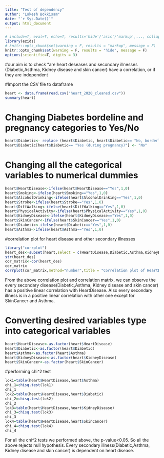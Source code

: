 ```yaml
---
title: "Test of dependency"
author: "Lokesh Bokkisam"
date: "`r Sys.Date()`"
output: html_document
---
```


```r
# include=T, eval=T, echo=T, results='hide'/'asis'/'markup',..., collapse=F, warning=T, message=T, error=T, cache=T, fig.width=6, fig.height=4, fig.dim=c(6,4) #inches, fig.align='left'/'center','right', 
library(ezids)
# knitr::opts_chunk$set(warning = F, results = "markup", message = F)
knitr::opts_chunk$set(warning = F, results = "hide", message = F)
options(scientific=T, digits = 3) 
```
#our aim is to check "are heart deseases and secondary illnesses (Diabetic,Asthma, Kidney disease and skin cancer) have a correlation, or if they are independent

#Import the CSV file to dataframe
```r
heart <- data.frame(read.csv("heart_2020_cleaned.csv"))
summary(heart)
```
# Changing Diabetes bordeline and pregnancy categories to Yes/No
```r
heart$Diabetic<- replace (heart$Diabetic, heart$Diabetic== "No, borderline diabetes" , "Yes")
heart$Diabetic[heart$Diabetic== "Yes (during pregnancy)"] <- "No"  
```
# Changing all the categorical variables to numerical dummies 
```r
heart$HeartDisease<-ifelse(heart$HeartDisease=="Yes",1,0)
heart$Smoking<-ifelse(heart$Smoking=="Yes",1,0)
heart$AlcoholDrinking<-ifelse(heart$AlcoholDrinking=="Yes",1,0)
heart$Stroke<-ifelse(heart$Stroke=="Yes",1,0)
heart$DiffWalking<-ifelse(heart$DiffWalking=="Yes",1,0)
heart$PhysicalActivity<-ifelse(heart$PhysicalActivity=="Yes",1,0)
heart$KidneyDisease<-ifelse(heart$KidneyDisease=="Yes",1,0)
heart$SkinCancer<-ifelse(heart$SkinCancer=="Yes",1,0)
heart$Diabetic<-ifelse(heart$Diabetic=="Yes",1,0)
heart$Asthma<-ifelse(heart$Asthma=="Yes",1,0)
```
#correlation plot for heart disease and other secondary illnesses
```r
library("corrplot")
heart_des<-subset(heart,select = c(HeartDisease,Diabetic,Asthma,KidneyDisease,SkinCancer))
str(heart_des)
cor_matrix<-cor(heart_des)
cor_matrix
corrplot(cor_matrix,method="number",title = "Correlation plot of HeartDisease and secondary illnesses",mar = c(0,0,1,0))
```
From the above correlation plot and correlation matrix, we can observe the every secondary disease(Diabetic,Asthma, Kidney disease and skin cancer) has a positive linear correlation with HeartDisease. Also every secondary illness is in a positive linear correlation with other one except for SkinCancer and Asthma.

# Converting desired variables type into categorical variables
```r
heart$HeartDisease<-as.factor(heart$HeartDisease)
heart$Diabetic<-as.factor(heart$Diabetic)
heart$Asthma<-as.factor(heart$Asthma)
heart$KidneyDisease<-as.factor(heart$KidneyDisease)
heart$SkinCancer<-as.factor(heart$SkinCancer)
```

#performing chi^2 test
```r
lok1=table(heart$HeartDisease,heart$Asthma)
chi_1=chisq.test(lok1)
chi_1
lok2=table(heart$HeartDisease,heart$Diabetic)
chi_2=chisq.test(lok2)
chi_2
lok3=table(heart$HeartDisease,heart$KidneyDisease)
chi_3=chisq.test(lok3)
chi_3
lok4=table(heart$HeartDisease,heart$SkinCancer)
chi_4=chisq.test(lok4)
chi_4
```
For all the chi^2 tests we performed above, the p-value<0.05. So all the above rejects null hypothesis. Every secondary illness(Diabetic,Asthma, Kidney disease and skin cancer) is dependent on heart disease.

